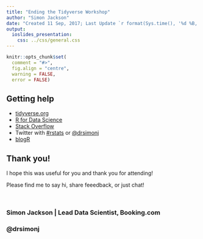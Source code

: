 ```yaml
---
title: "Ending the Tidyverse Workshop"
author: "Simon Jackson"
date: "Created 11 Sep, 2017; Last Update `r format(Sys.time(), '%d %B, %Y')`"
output:
  ioslides_presentation:
    css: ../css/general.css
---
```


```r
knitr::opts_chunk$set(
  comment = "#>",
  fig.align = "centre",
  warning = FALSE,
  error = FALSE)
```

## Getting help

- [tidyverse.org](https://www.tidyverse.org/)
- [R for Data Science](http://r4ds.had.co.nz/)
- [Stack Overflow](https://stackoverflow.com/questions/tagged/tidyverse)
- Twitter with [#rstats](https://twitter.com/hashtag/rstats?src=hash) or [\@drsimonj](https://twitter.com/drsimonj)
- [blogR](https://drsimonj.svbtle.com)

## Thank you!

I hope this was useful for you and thank you for attending!

Please find me to say hi, share feeedback, or just chat!

<br/>

### Simon Jackson | Lead Data Scientist, Booking.com
### @drsimonj
